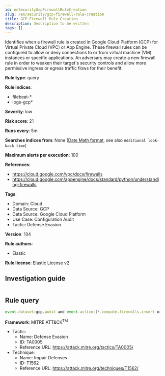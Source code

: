 ```yaml
---
id: enSecurityGcpFirewallRuleCreation
slug: /en/security/gcp-firewall-rule-creation
title: GCP Firewall Rule Creation
description: Description to be written
tags: []
---
```


<div id="gcp-firewall-rule-creation"></div>

Identifies when a firewall rule is created in Google Cloud Platform (GCP) for Virtual Private Cloud (VPC) or App Engine. These firewall rules can be configured to allow or deny connections to or from virtual machine (VM) instances or specific applications. An adversary may create a new firewall rule in order to weaken their target's security controls and allow more permissive ingress or egress traffic flows for their benefit.

**Rule type**: query

**Rule indices**: 

* filebeat-*
* logs-gcp*

**Severity**: low

**Risk score**: 21

**Runs every**: 5m

**Searches indices from**: None ([Date Math format](((ref))/common-options.html#date-math), see also <DocLink id="enSecurityRulesUiCreate" section="set-the-rules-schedule">`Additional look-back time`</DocLink>)

**Maximum alerts per execution**: 100

**References**: 

* https://cloud.google.com/vpc/docs/firewalls
* https://cloud.google.com/appengine/docs/standard/python/understanding-firewalls

**Tags**: 

* Domain: Cloud
* Data Source: GCP
* Data Source: Google Cloud Platform
* Use Case: Configuration Audit
* Tactic: Defense Evasion

**Version**: 104

**Rule authors**: 

* Elastic

**Rule license**: Elastic License v2

## Investigation guide

```markdown

```

## Rule query

```js
event.dataset:gcp.audit and event.action:(*.compute.firewalls.insert or google.appengine.*.Firewall.Create*Rule)

```

**Framework**: MITRE ATT&CK<sup>TM</sup>

* Tactic:
    * Name: Defense Evasion
    * ID: TA0005
    * Reference URL: https://attack.mitre.org/tactics/TA0005/
* Technique:
    * Name: Impair Defenses
    * ID: T1562
    * Reference URL: https://attack.mitre.org/techniques/T1562/

